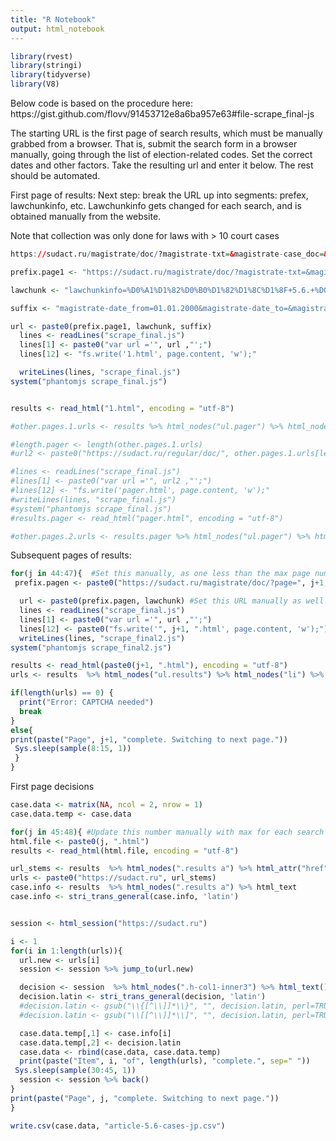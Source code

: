 ```yaml
---
title: "R Notebook"
output: html_notebook
---
```


```r
library(rvest)
library(stringi)
library(tidyverse)
library(V8)
```



Below code is based on the procedure here: https://gist.github.com/flovv/91453712e8a6ba957e63#file-scrape_final-js 

The starting URL is the first page of search results, which must be manually grabbed from a browser. That is, submit the search form in a browser manually, going through the list of election-related codes. Set the correct dates and other factors. Take the resulting url and enter it below. The rest should be automated.

First page of results:
Next step: break the URL up into segments: prefex, lawchunkinfo, etc. Lawchunkinfo gets changed for each search, and is obtained manually from the website.


Note that collection was only done for laws with > 10 court cases

```r
https://sudact.ru/magistrate/doc/?magistrate-txt=&magistrate-case_doc=&magistrate-lawchunkinfo=%D0%A1%D1%82%D0%B0%D1%82%D1%8C%D1%8F+5.6.+%D0%9D%D0%B0%D1%80%D1%83%D1%88%D0%B5%D0%BD%D0%B8%D0%B5+%D0%BF%D1%80%D0%B0%D0%B2+%D1%87%D0%BB%D0%B5%D0%BD%D0%B0+%D0%B8%D0%B7%D0%B1%D0%B8%D1%80%D0%B0%D1%82%D0%B5%D0%BB%D1%8C%D0%BD%D0%BE%D0%B9+%D0%BA%D0%BE%D0%BC%D0%B8%D1%81%D1%81%D0%B8%D0%B8%2C+%D0%BA%D0%BE%D0%BC%D0%B8%D1%81%D1%81%D0%B8%D0%B8+%D1%80%D0%B5%D1%84%D0%B5%D1%80%D0%B5%D0%BD%D0%B4%D1%83%D0%BC%D0%B0%2C+%D0%BD%D0%B0%D0%B1%D0%BB%D1%8E%D0%B4%D0%B0%D1%82%D0%B5%D0%BB%D1%8F%2C+%D0%B8%D0%BD%D0%BE%D1%81%D1%82%D1%80%D0%B0%D0%BD%D0%BD%D0%BE%D0%B3%D0%BE+%28%D0%BC%D0%B5%D0%B6%D0%B4%D1%83%D0%BD%D0%B0%D1%80%D0%BE%D0%B4%D0%BD%D0%BE%D0%B3%D0%BE%29+%D0%BD%D0%B0%D0%B1%D0%BB%D1%8E%D0%B4%D0%B0%D1%82%D0%B5%D0%BB%D1%8F%2C+%D0%B4%D0%BE%D0%B2%D0%B5%D1%80%D0%B5%D0%BD%D0%BD%D0%BE%D0%B3%D0%BE+%D0%BB%D0%B8%D1%86%D0%B0+%D0%B8%D0%BB%D0%B8+%D1%83%D0%BF%D0%BE%D0%BB%D0%BD%D0%BE%D0%BC%D0%BE%D1%87%D0%B5%D0%BD%D0%BD%D0%BE%D0%B3%D0%BE+%D0%BF%D1%80%D0%B5%D0%B4%D1%81%D1%82%D0%B0%D0%B2%D0%B8%D1%82%D0%B5%D0%BB%D1%8F+%D0%BA%D0%B0%D0%BD%D0%B4%D0%B8%D0%B4%D0%B0%D1%82%D0%B0%2C+%D0%B8%D0%B7%D0%B1%D0%B8%D1%80%D0%B0%D1%82%D0%B5%D0%BB%D1%8C%D0%BD%D0%BE%D0%B3%D0%BE+%D0%BE%D0%B1%D1%8A%D0%B5%D0%B4%D0%B8%D0%BD%D0%B5%D0%BD%D0%B8%D1%8F%2C+%D1%87%D0%BB%D0%B5%D0%BD%D0%B0+%D0%B8%D0%BB%D0%B8+%D1%83%D0%BF%D0%BE%D0%BB%D0%BD%D0%BE%D0%BC%D0%BE%D1%87%D0%B5%D0%BD%D0%BD%D0%BE%D0%B3%D0%BE+%D0%BF%D1%80%D0%B5%D0%B4%D1%81%D1%82%D0%B0%D0%B2%D0%B8%D1%82%D0%B5%D0%BB%D1%8F+%D0%B8%D0%BD%D0%B8%D1%86%D0%B8%D0%B0%D1%82%D0%B8%D0%B2%D0%BD%D0%BE%D0%B9+%D0%B3%D1%80%D1%83%D0%BF%D0%BF%D1%8B+%D0%BF%D0%BE+%D0%BF%D1%80%D0%BE%D0%B2%D0%B5%D0%B4%D0%B5%D0%BD%D0%B8%D1%8E+%D1%80%D0%B5%D1%84%D0%B5%D1%80%D0%B5%D0%BD%D0%B4%D1%83%D0%BC%D0%B0%2C+%D0%B8%D0%BD%D0%BE%D0%B9+%D0%B3%D1%80%D1%83%D0%BF%D0%BF%D1%8B+%D1%83%D1%87%D0%B0%D1%81%D1%82%D0%BD%D0%B8%D0%BA%D0%BE%D0%B2+%D1%80%D0%B5%D1%84%D0%B5%D1%80%D0%B5%D0%BD%D0%B4%D1%83%D0%BC%D0%B0+%D0%BB%D0%B8%D0%B1%D0%BE+%D0%BF%D1%80%D0%B5%D0%B4%D1%81%D1%82%D0%B0%D0%B2%D0%B8%D1%82%D0%B5%D0%BB%D1%8F+%D1%81%D1%80%D0%B5%D0%B4%D1%81%D1%82%D0%B2%D0%B0+%D0%BC%D0%B0%D1%81%D1%81%D0%BE%D0%B2%D0%BE%D0%B9+%D0%B8%D0%BD%D1%84%D0%BE%D1%80%D0%BC%D0%B0%D1%86%D0%B8%D0%B8%28%D0%9A%D0%9E%D0%90%D0%9F%29&magistrate-date_from=01.01.2000&magistrate-date_to=&magistrate-area=&magistrate-court=&magistrate-judge=#searchResult
```


```r
prefix.page1 <- "https://sudact.ru/magistrate/doc/?magistrate-txt=&magistrate-case_doc=&magistrate-"

lawchunk <- "lawchunkinfo=%D0%A1%D1%82%D0%B0%D1%82%D1%8C%D1%8F+5.6.+%D0%9D%D0%B0%D1%80%D1%83%D1%88%D0%B5%D0%BD%D0%B8%D0%B5+%D0%BF%D1%80%D0%B0%D0%B2+%D1%87%D0%BB%D0%B5%D0%BD%D0%B0+%D0%B8%D0%B7%D0%B1%D0%B8%D1%80%D0%B0%D1%82%D0%B5%D0%BB%D1%8C%D0%BD%D0%BE%D0%B9+%D0%BA%D0%BE%D0%BC%D0%B8%D1%81%D1%81%D0%B8%D0%B8%2C+%D0%BA%D0%BE%D0%BC%D0%B8%D1%81%D1%81%D0%B8%D0%B8+%D1%80%D0%B5%D1%84%D0%B5%D1%80%D0%B5%D0%BD%D0%B4%D1%83%D0%BC%D0%B0%2C+%D0%BD%D0%B0%D0%B1%D0%BB%D1%8E%D0%B4%D0%B0%D1%82%D0%B5%D0%BB%D1%8F%2C+%D0%B8%D0%BD%D0%BE%D1%81%D1%82%D1%80%D0%B0%D0%BD%D0%BD%D0%BE%D0%B3%D0%BE+%28%D0%BC%D0%B5%D0%B6%D0%B4%D1%83%D0%BD%D0%B0%D1%80%D0%BE%D0%B4%D0%BD%D0%BE%D0%B3%D0%BE%29+%D0%BD%D0%B0%D0%B1%D0%BB%D1%8E%D0%B4%D0%B0%D1%82%D0%B5%D0%BB%D1%8F%2C+%D0%B4%D0%BE%D0%B2%D0%B5%D1%80%D0%B5%D0%BD%D0%BD%D0%BE%D0%B3%D0%BE+%D0%BB%D0%B8%D1%86%D0%B0+%D0%B8%D0%BB%D0%B8+%D1%83%D0%BF%D0%BE%D0%BB%D0%BD%D0%BE%D0%BC%D0%BE%D1%87%D0%B5%D0%BD%D0%BD%D0%BE%D0%B3%D0%BE+%D0%BF%D1%80%D0%B5%D0%B4%D1%81%D1%82%D0%B0%D0%B2%D0%B8%D1%82%D0%B5%D0%BB%D1%8F+%D0%BA%D0%B0%D0%BD%D0%B4%D0%B8%D0%B4%D0%B0%D1%82%D0%B0%2C+%D0%B8%D0%B7%D0%B1%D0%B8%D1%80%D0%B0%D1%82%D0%B5%D0%BB%D1%8C%D0%BD%D0%BE%D0%B3%D0%BE+%D0%BE%D0%B1%D1%8A%D0%B5%D0%B4%D0%B8%D0%BD%D0%B5%D0%BD%D0%B8%D1%8F%2C+%D1%87%D0%BB%D0%B5%D0%BD%D0%B0+%D0%B8%D0%BB%D0%B8+%D1%83%D0%BF%D0%BE%D0%BB%D0%BD%D0%BE%D0%BC%D0%BE%D1%87%D0%B5%D0%BD%D0%BD%D0%BE%D0%B3%D0%BE+%D0%BF%D1%80%D0%B5%D0%B4%D1%81%D1%82%D0%B0%D0%B2%D0%B8%D1%82%D0%B5%D0%BB%D1%8F+%D0%B8%D0%BD%D0%B8%D1%86%D0%B8%D0%B0%D1%82%D0%B8%D0%B2%D0%BD%D0%BE%D0%B9+%D0%B3%D1%80%D1%83%D0%BF%D0%BF%D1%8B+%D0%BF%D0%BE+%D0%BF%D1%80%D0%BE%D0%B2%D0%B5%D0%B4%D0%B5%D0%BD%D0%B8%D1%8E+%D1%80%D0%B5%D1%84%D0%B5%D1%80%D0%B5%D0%BD%D0%B4%D1%83%D0%BC%D0%B0%2C+%D0%B8%D0%BD%D0%BE%D0%B9+%D0%B3%D1%80%D1%83%D0%BF%D0%BF%D1%8B+%D1%83%D1%87%D0%B0%D1%81%D1%82%D0%BD%D0%B8%D0%BA%D0%BE%D0%B2+%D1%80%D0%B5%D1%84%D0%B5%D1%80%D0%B5%D0%BD%D0%B4%D1%83%D0%BC%D0%B0+%D0%BB%D0%B8%D0%B1%D0%BE+%D0%BF%D1%80%D0%B5%D0%B4%D1%81%D1%82%D0%B0%D0%B2%D0%B8%D1%82%D0%B5%D0%BB%D1%8F+%D1%81%D1%80%D0%B5%D0%B4%D1%81%D1%82%D0%B2%D0%B0+%D0%BC%D0%B0%D1%81%D1%81%D0%BE%D0%B2%D0%BE%D0%B9+%D0%B8%D0%BD%D1%84%D0%BE%D1%80%D0%BC%D0%B0%D1%86%D0%B8%D0%B8%28%D0%9A%D0%9E%D0%90%D0%9F%29&" #This is replaced manually each time

suffix <- "magistrate-date_from=01.01.2000&magistrate-date_to=&magistrate-area=&magistrate-court=&magistrate-judge=#searchResult"
```



```r
url <- paste0(prefix.page1, lawchunk, suffix)
  lines <- readLines("scrape_final.js")
  lines[1] <- paste0("var url ='", url ,"';")
  lines[12] <- "fs.write('1.html', page.content, 'w');"

  writeLines(lines, "scrape_final.js")
system("phantomjs scrape_final.js")


results <- read_html("1.html", encoding = "utf-8")

#other.pages.1.urls <- results %>% html_nodes("ul.pager") %>% html_nodes("li") %>% html_nodes("a") %>% html_attr("href")

#length.pager <- length(other.pages.1.urls)
#url2 <- paste0("https://sudact.ru/regular/doc/", other.pages.1.urls[length.pager])

#lines <- readLines("scrape_final.js")
#lines[1] <- paste0("var url ='", url2 ,"';")
#lines[12] <- "fs.write('pager.html', page.content, 'w');"
#writeLines(lines, "scrape_final.js")
#system("phantomjs scrape_final.js")
#results.pager <- read_html("pager.html", encoding = "utf-8")

#other.pages.2.urls <- results.pager %>% html_nodes("ul.pager") %>% html_nodes("li") %>% html_nodes("a") %>% html_attr("href") #This process goes to the farthest page in the javascript, step by step. I'm not sure if there's a better way to do this automatically, since html_session can't navigate the js. Best solution may be to manually get the relevant starting url, as well as the relevant max page.


```

Subsequent pages of results:

```r
for(j in 44:47){  #Set this manually, as one less than the max page number
 prefix.pagen <- paste0("https://sudact.ru/magistrate/doc/?page=", j+1, "&magistrate-case_doc=&magistrate-date_from=01.01.2000&magistrate-area=&magistrate-judge=&magistrate-date_to=&magistrate-txt=&magistrate-")

  url <- paste0(prefix.pagen, lawchunk) #Set this URL manually as well
  lines <- readLines("scrape_final.js")
  lines[1] <- paste0("var url ='", url ,"';")
  lines[12] <- paste0("fs.write('", j+1, ".html', page.content, 'w');")
  writeLines(lines, "scrape_final2.js")
system("phantomjs scrape_final2.js")

results <- read_html(paste0(j+1, ".html"), encoding = "utf-8")
urls <- results  %>% html_nodes("ul.results") %>% html_nodes("li") %>% html_nodes("h4") %>% html_nodes("a") %>% html_attr("href")

if(length(urls) == 0) {
  print("Error: CAPTCHA needed")
  break
}
else{
print(paste("Page", j+1, "complete. Switching to next page."))
 Sys.sleep(sample(8:15, 1))
 }
}

```

First page decisions
```r
case.data <- matrix(NA, ncol = 2, nrow = 1)
case.data.temp <- case.data

for(j in 45:48){ #Update this number manually with max for each search
html.file <- paste0(j, ".html")
results <- read_html(html.file, encoding = "utf-8")

url_stems <- results  %>% html_nodes(".results a") %>% html_attr("href")
urls <- paste0("https://sudact.ru", url_stems)
case.info <- results  %>% html_nodes(".results a") %>% html_text
case.info <- stri_trans_general(case.info, 'latin')


session <- html_session("https://sudact.ru")

i <- 1
for(i in 1:length(urls)){
  url.new <- urls[i]
  session <- session %>% jump_to(url.new)

  decision <- session  %>% html_nodes(".h-col1-inner3") %>% html_text()
  decision.latin <- stri_trans_general(decision, 'latin')
  #decision.latin <- gsub("\\{[^\\]]*\\}", "", decision.latin, perl=TRUE) #Removes text between curly braces
  #decision.latin <- gsub("\\[[^\\]]*\\]", "", decision.latin, perl=TRUE) #Removes text between square brackets

  case.data.temp[,1] <- case.info[i]
  case.data.temp[,2] <- decision.latin
  case.data <- rbind(case.data, case.data.temp)
  print(paste("Item", i, "of", length(urls), "complete.", sep=" "))
 Sys.sleep(sample(30:45, 1))
  session <- session %>% back()
}
print(paste("Page", j, "complete. Switching to next page."))
}

write.csv(case.data, "article-5.6-cases-jp.csv")
```



